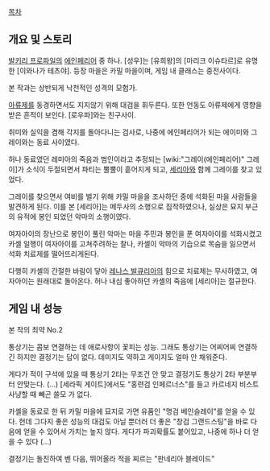 [[목차]]


== 개요 및 스토리 ==
[[발키리 프로파일]]의 [[에인페리어]] 중 하나. [성우]는 [유희왕]의 [마리크 이슈타르]로 유명한 [이와나가 테츠야].
등장 마을은 카밀 마을이며, 게임 내 클래스는 중전사이다.

본 작과는 상반되게 낙천적인 성격의 모험가.

[[아류제]]를 동경하면서도 지지않기 위해 대검을 휘두른다. 또한 언동도 아류제에게 영향을 받은 흔적이 보인다. [로우파]와는 친구사이.

취미와 실익을 겸해 각지를 돌아다니는 검사로, 나중에 에인페리어가 되는 에이미와 그레이와는 동료 사이였다. 

허나 동료였던 레미아의 죽음과 범인이라고 추정되는 [wiki:"그레이(에인페리어)" 그레이]가 소식이 두절되면서 파티는 뿔뿔이 흩어지게 되고, [[세리아]]와 함께 그레이를 찾고 있었다.

그레이를 찾으면서 여비를 벌기 위해 카밀 마을을 조사하던 중에 석화된 마을 사람들을 발견하게 된다. 이를 본 [세리아]는 메두사의 소행으로 짐작하였으나, 실상은 묘지 부근의 유적에 봉인 되었던 악마의 소행이였다. 

여자아이의 장난으로 봉인이 풀린 악마는 마을 주민과 봉인을 푼 여자아이를 석화시켰고 카셸 일행이 여자아이를 고쳐주려하는 찰나, 카셸이 악마의 기습으로 목숨을 잃으면서 석화 치료제를 떨어뜨리게된다.

다행히 카셸의 간절한 바람이 닿아 [[레나스 발큐리아]]의 힘으로 치료제는 무사하였고, 여자아이는 원래대로 돌아온다. 허나 내심 좋아하던 카셸의 죽음에 [세리아]는 절규한다.

== 게임 내 성능 ==
본 작의 최약 No.2

통상기는 콤보 연결하는 데 애로사항이 꽃피는 성능. 그래도 통상기는 어찌어찌 연결하긴 하지만 결정기는 답이 없다. 데미지도 약하고 게이지도 얼마 안 채워준다.

게다가 적이 구석에 있을 때 통상기 2타는 무조건 안 맞고 결정기도 통상기 2타 부분부터 안맞는다. (...) 
[세라픽 게이트]에서도 "홍련검 인페르너스"를 들고 카르네지 비스트 사냥할 때 빼곤 쓸모 가 없다.

카셸을 동료로 한 뒤 카밀 마을에 묘지로 가면 유품인 "명검 베인슬레이"를 얻을 수 있다.
헌데 그다지 좋은 성능의 대검도 아닐 뿐더러 더 좋은 "창검 그랜드스팅"을 바로 다음에 얻을 수 있어서 가치는 높지 않다. 게다가 파괴확률도 붙어있고, 나중에 하나 더 얻을 수 있다 (...)

결정기는 돌진하여 벤 다음, 뛰어올라 적을 찌르는 "판네리아 블레이드"
